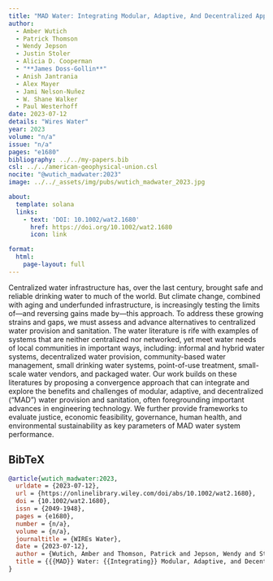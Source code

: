 ```yaml
---
title: "MAD Water: Integrating Modular, Adaptive, And Decentralized Approaches For Water Security In The Climate Change Era"
author:
  - Amber Wutich
  - Patrick Thomson
  - Wendy Jepson
  - Justin Stoler
  - Alicia D. Cooperman
  - "**James Doss-Gollin**"
  - Anish Jantrania
  - Alex Mayer
  - Jami Nelson-Nuñez
  - W. Shane Walker
  - Paul Westerhoff
date: 2023-07-12
details: "Wires Water"
year: 2023
volume: "n/a"
issue: "n/a"
pages: "e1680"
bibliography: ../../my-papers.bib
csl: ../../american-geophysical-union.csl
nocite: "@wutich_madwater:2023"
image: ../../_assets/img/pubs/wutich_madwater_2023.jpg

about:
  template: solana
  links:
    - text: 'DOI: 10.1002/wat2.1680'
      href: https://doi.org/10.1002/wat2.1680
      icon: link

format:
  html:
    page-layout: full
---
```


Centralized water infrastructure has, over the last century, brought safe and reliable drinking water to much of the world. But climate change, combined with aging and underfunded infrastructure, is increasingly testing the limits of—and reversing gains made by—this approach. To address these growing strains and gaps, we must assess and advance alternatives to centralized water provision and sanitation. The water literature is rife with examples of systems that are neither centralized nor networked, yet meet water needs of local communities in important ways, including: informal and hybrid water systems, decentralized water provision, community-based water management, small drinking water systems, point-of-use treatment, small-scale water vendors, and packaged water. Our work builds on these literatures by proposing a convergence approach that can integrate and explore the benefits and challenges of modular, adaptive, and decentralized (“MAD”) water provision and sanitation, often foregrounding important advances in engineering technology. We further provide frameworks to evaluate justice, economic feasibility, governance, human health, and environmental sustainability as key parameters of MAD water system performance.

## BibTeX

```bibtex
@article{wutich_madwater:2023,
  urldate = {2023-07-12},
  url = {https://onlinelibrary.wiley.com/doi/abs/10.1002/wat2.1680},
  doi = {10.1002/wat2.1680},
  issn = {2049-1948},
  pages = {e1680},
  number = {n/a},
  volume = {n/a},
  journaltitle = {WIREs Water},
  date = {2023-07-12},
  author = {Wutich, Amber and Thomson, Patrick and Jepson, Wendy and Stoler, Justin and Cooperman, Alicia D. and Doss-Gollin, James and Jantrania, Anish and Mayer, Alex and Nelson-Nuñez, Jami and Walker, W. Shane and Westerhoff, Paul},
  title = {{{MAD}} Water: {{Integrating}} Modular, Adaptive, and Decentralized Approaches for Water Security in the Climate Change Era},
}
```